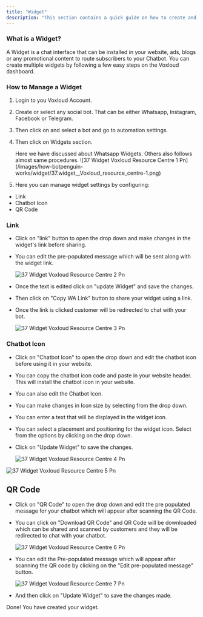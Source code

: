 ```yaml
---
title: "Widget"
description: "This section contains a quick guide on how to create and install a chatbot Widget."
---
```


### **What is a Widget?**

A Widget is a chat interface that can be installed in your website, ads, blogs or any promotional content to route subscribers to your Chatbot. You can create multiple widgets by following a few easy steps on the  Voxloud dashboard.

### **How to Manage a Widget**

1. Login to you  Voxloud Account.
2. Create or select any social bot. That can be either Whatsapp, Instagram, Facebook or Telegram.
3. Then click on and select a bot and go to automation settings.
4. Then click on Widgets section.

   <Check>
     Here we have discussed about Whatsapp Widgets. Others also follows almost same procedures.
   </Check>
   ![37 Widget Voxloud Resource Centre 1 Pn](/images/how-botpenguin-works/widget/37.widget__Voxloud_resource_centre-1.png)
5. Here you can manage widget settings by configuring:

- Link
- Chatbot Icon
- QR Code

### **Link**

- Click on "link" button to open the drop down and make changes in the widget's link before sharing.
- You can edit the pre-populated message which will be sent along with the widget link.

  ![37 Widget Voxloud Resource Centre 2 Pn](/images/how-botpenguin-works/widget/37.widget__Voxloud_resource_centre-2.png)
- Once the text is edited click on "update Widget" and save the changes.
- Then click on "Copy WA Link" button to share your widget using a link.
- Once the link is clicked customer will be redirected to chat with your bot.

  ![37 Widget Voxloud Resource Centre 3 Pn](/images/how-botpenguin-works/widget/37.widget__Voxloud_resource_centre-3.png)

### **Chatbot Icon**

- Click on "Chatbot Icon" to open the drop down and edit the chatbot icon before using it in your website.
- You can copy the chatbot icon code and paste in your website header. This will install the chatbot icon in your website.
- You can also edit the Chatbot Icon.
- You can make changes in Icon size by selecting from the drop down.
- You can enter a text that will be displayed in the widget icon.
- You can select a placement and positioning for the widget icon. Select from the options by clicking on the drop down.
- Click on "Update Widget" to save the changes.

  ![37 Widget Voxloud Resource Centre 4 Pn](/images/how-botpenguin-works/widget/37.widget__Voxloud_resource_centre-4.png)

![37 Widget Voxloud Resource Centre 5 Pn](/images/how-botpenguin-works/widget/37.widget__Voxloud_resource_centre-5.png)

## **QR Code**

- Click on "QR Code" to open the drop down and edit the pre populated message for your chatbot which will appear after scanning the QR Code.
- You can click on "Download QR Code" and QR Code will be downloaded which can be shared and scanned by customers and they will be redirected to chat with your chatbot.

  ![37 Widget Voxloud Resource Centre 6 Pn](/images/how-botpenguin-works/widget/37.widget__Voxloud_resource_centre-6.png)
- You can edit the Pre-populated message which will appear after scanning the QR code by clicking on the "Edit pre-populated message" button.

  ![37 Widget Voxloud Resource Centre 7 Pn](/images/how-botpenguin-works/widget/37.widget__Voxloud_resource_centre-7.png)
- And then click on "Update Widget" to save the changes made.

Done\! You have created your widget.